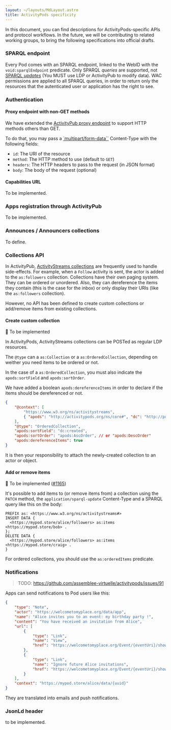 ```yaml
---
layout: ~/layouts/MdLayout.astro
title: ActivityPods specificity
---
```


In this document, you can find descriptions for ActivityPods-specific APIs and protocol workflows. In the future, we will be contributing to related working groups, to bring the following specifications into official drafts.

### SPARQL endpoint

Every Pod comes with an SPARQL endpoint, linked to the WebID with the `void:sparqlEndpoint` predicate. Only SPARQL _queries_ are supported, not [SPARQL _updates_](https://www.w3.org/TR/sparql11-update/) (You MUST use LDP or ActivityPub to modify data). WAC permissions are applied to all SPARQL queries, in order to return only the resources that the autenticated user or application has the right to see.

### Authentication

#### Proxy endpoint with non-GET methods

We have extended the [ActivityPub proxy endpoint](./activitypub#proxy-endpoint) to support HTTP methods others than GET.

To do that, you may pass a [`multipart/form-data``](https://developer.mozilla.org/en-US/docs/Web/API/FormData/Using_FormData_Objects) Content-Type with the following fields:

- `id`: The URI of the resource
- `method`: The HTTP method to use (default to `GET`)
- `headers`: The HTTP headers to pass to the request (in JSON format)
- `body`: The body of the request (optional)

#### Capabilities URL

To be implemented.

### Apps registration through ActivityPub

To be implemented.

### Announces / Announcers collections

To define.

### Collections API

In ActivityPub, [ActivityStreams collections](https://www.w3.org/TR/activitystreams-core/#collections) are frequently used to handle side-effects. For example, when a `Follow` activity is sent, the actor is added to the `as:followers` collection. Collections have their own paging system. They can be ordered or unordered. Also, they can dereference the items they contain (this is the case for the inbox) or only display their URIs (like the `as:followers` collection).

However, no API has been defined to create custom collections or add/remove items from existing collections.

#### Create custom collection

👷 To be implemented

In ActivityPods, ActivityStreams collections can be POSTed as regular LDP resources.

The `@type` can a `as:Collection` or a `as:OrderedCollection`, depending on weither you need items to be ordered or not.

In the case of a `as:OrderedCollection`, you must also indicate the `apods:sortField` and `apods:sortOrder`.

We have added a boolean `apods:dereferenceItems` in order to declare if the items should be dereferenced or not.

```json
{
	"@context": [
		"https://www.w3.org/ns/activitystreams",
		{ "apods": "http://activitypods.org/ns/core#", "dc": "http://purl.org/dc/terms/" }
	],
	"@type": "OrderedCollection",
	"apods:sortField": "dc:created",
	"apods:sortOrder": "apods:AscOrder", // or "apods:DescOrder"
	"apods:dereferenceItems": true
}
```

It is then your responsibility to attach the newly-created collection to an actor or object.

#### Add or remove items

👷 To be implemented ([#1165](https://github.com/assemblee-virtuelle/semapps/issues/1165))

It's possible to add items to (or remove items from) a collection using the `PATCH` method, the `application/sparql-update` Content-Type and a SPARQL query like this on the body:

```sparql
PREFIX as: <https://www.w3.org/ns/activitystreams#>
INSERT DATA {
  <https://mypod.store/alice/followers> as:items <https://mypod.store/bob> .
};
DELETE DATA {
  <https://mypod.store/alice/followers> as:items <https://mypod.store/craig> .
}
```

For ordered collections, you should use the `as:orderedItems` predicate.

### Notifications

> TODO: https://github.com/assemblee-virtuelle/activitypods/issues/91

Apps can send notifications to Pod users like this:

```json
{
	"type": "Note",
	"actor": "https://welcometomyplace.org/data/app",
	"name": "Alice invites you to an event: my birthday party !",
	"content": "You have received an invitation from Alice",
	"url": [
		{
			"type": "Link",
			"name": "View",
			"href": "https://welcometomyplace.org/Event/{eventUri}/show"
		},
		{
			"type": "Link",
			"name": "Ignore future Alice invitations",
			"href": "https://welcometomyplace.org/Event/{eventUri}/show?action=ignore"
		}
	],
	"context": "https://mypod.store/alice/data/{uuid}"
}
```

They are translated into emails and push notifications.

### JsonLd header

to be implemented.
